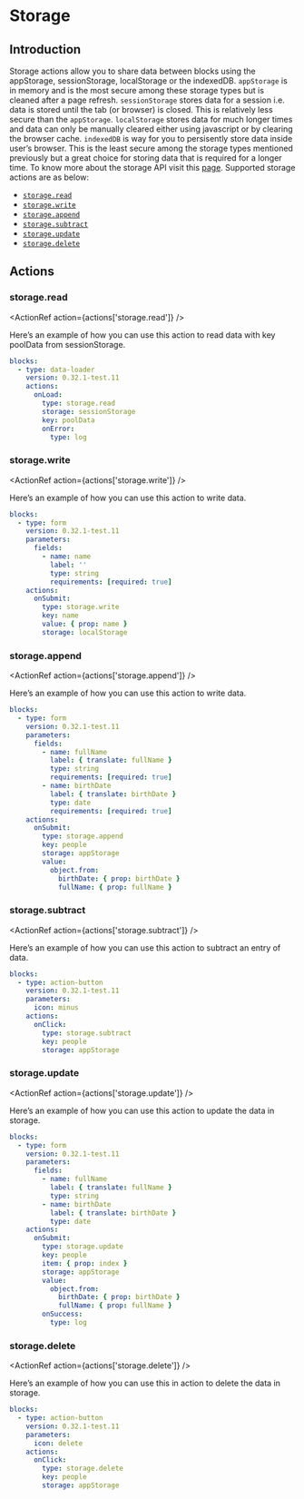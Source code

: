 
# Storage

## Introduction

Storage actions allow you to share data between blocks using the appStorage, sessionStorage,
localStorage or the indexedDB. `appStorage` is in memory and is the most secure among these storage
types but is cleaned after a page refresh. `sessionStorage` stores data for a session i.e. data is
stored until the tab (or browser) is closed. This is relatively less secure than the `appStorage`.
`localStorage` stores data for much longer times and data can only be manually cleared either using
javascript or by clearing the browser cache. `indexedDB` is way for you to persisently store data
inside user’s browser. This is the least secure among the storage types mentioned previously but a
great choice for storing data that is required for a longer time. To know more about the storage API
visit this [page](../guides/storage.md). Supported storage actions are as below:

- [`storage.read`](#storageread)
- [`storage.write`](#storagewrite)
- [`storage.append`](#storageappend)
- [`storage.subtract`](#storagesubtract)
- [`storage.update`](#storageupdate)
- [`storage.delete`](#storagedelete)

## Actions

### storage.read<Side name="storage.read" />

<ActionRef action={actions['storage.read']} />

Here’s an example of how you can use this action to read data with key poolData from sessionStorage.

```yaml validate blocks-snippet
blocks:
  - type: data-loader
    version: 0.32.1-test.11
    actions:
      onLoad:
        type: storage.read
        storage: sessionStorage
        key: poolData
        onError:
          type: log
```

### storage.write<Side name="storage.write" />

<ActionRef action={actions['storage.write']} />

Here’s an example of how you can use this action to write data.

```yaml validate blocks-snippet
blocks:
  - type: form
    version: 0.32.1-test.11
    parameters:
      fields:
        - name: name
          label: ''
          type: string
          requirements: [required: true]
    actions:
      onSubmit:
        type: storage.write
        key: name
        value: { prop: name }
        storage: localStorage
```

### storage.append<Side name="storage.append" />

<ActionRef action={actions['storage.append']} />

Here’s an example of how you can use this action to write data.

```yaml validate blocks-snippet
blocks:
  - type: form
    version: 0.32.1-test.11
    parameters:
      fields:
        - name: fullName
          label: { translate: fullName }
          type: string
          requirements: [required: true]
        - name: birthDate
          label: { translate: birthDate }
          type: date
          requirements: [required: true]
    actions:
      onSubmit:
        type: storage.append
        key: people
        storage: appStorage
        value:
          object.from:
            birthDate: { prop: birthDate }
            fullName: { prop: fullName }
```

### storage.subtract<Side name="storage.subtract" />

<ActionRef action={actions['storage.subtract']} />

Here’s an example of how you can use this action to subtract an entry of data.

```yaml validate blocks-snippet
blocks:
  - type: action-button
    version: 0.32.1-test.11
    parameters:
      icon: minus
    actions:
      onClick:
        type: storage.subtract
        key: people
        storage: appStorage
```

### storage.update<Side name="storage.update" />

<ActionRef action={actions['storage.update']} />

Here’s an example of how you can use this action to update the data in storage.

```yaml validate blocks-snippet
blocks:
  - type: form
    version: 0.32.1-test.11
    parameters:
      fields:
        - name: fullName
          label: { translate: fullName }
          type: string
        - name: birthDate
          label: { translate: birthDate }
          type: date
    actions:
      onSubmit:
        type: storage.update
        key: people
        item: { prop: index }
        storage: appStorage
        value:
          object.from:
            birthDate: { prop: birthDate }
            fullName: { prop: fullName }
        onSuccess:
          type: log
```

### storage.delete<Side name="storage.delete" />

<ActionRef action={actions['storage.delete']} />

Here’s an example of how you can use this in action to delete the data in storage.

```yaml validate blocks-snippet
blocks:
  - type: action-button
    version: 0.32.1-test.11
    parameters:
      icon: delete
    actions:
      onClick:
        type: storage.delete
        key: people
        storage: appStorage
```
